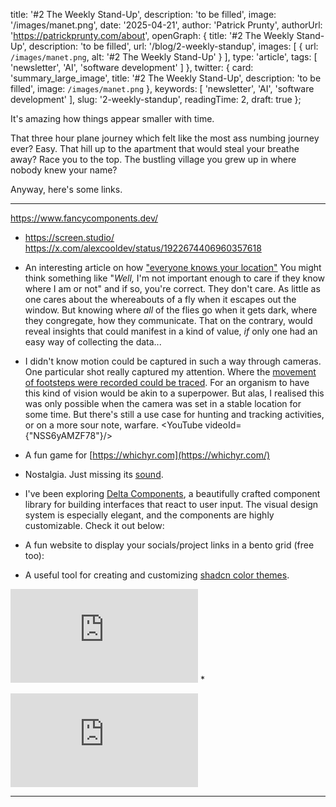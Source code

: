 
  title: '#2 The Weekly Stand-Up',
  description: 'to be filled',
  image: '/images/manet.png',
  date: '2025-04-21',
  author: 'Patrick Prunty',
  authorUrl: 'https://patrickprunty.com/about',
  openGraph: {
    title: '#2 The Weekly Stand-Up',
    description: 'to be filled',
    url: '/blog/2-weekly-standup',
    images: [
      {
        url: `/images/manet.png`,
        alt: '#2 The Weekly Stand-Up'
      }
    ],
    type: 'article',
    tags: [
      'newsletter',
      'AI',
      'software development'
    ]
  },
  twitter: {
    card: 'summary_large_image',
    title: '#2 The Weekly Stand-Up',
    description: 'to be filled',
    image: `/images/manet.png`
  },
  keywords: [
    'newsletter',
    'AI',
    'software development'
  ],
  slug: '2-weekly-standup',
  readingTime: 2,
  draft: true
};

It's amazing how things appear smaller with time.

That three hour plane journey which felt like the most ass numbing journey ever? Easy. That hill up to the apartment that would steal your breathe away? Race you to the top. The bustling village you grew up in where nobody knew your name? 

Anyway, here's some links.

***


https://www.fancycomponents.dev/

* https://screen.studio/ https://x.com/alexcooldev/status/1922674406960357618
* An interesting article on how ["everyone knows your location"](https://timsh.org/tracking-myself-down-through-in-app-ads/) You might think something like "*Well,* I'm not important enough to care if they know where I am or not" and if so, you're correct. They don't care. As little as one cares about the whereabouts of a fly when it escapes out the window. But knowing where _all_ of the flies go when it gets dark, where they congregate, how they communicate. That on the contrary, would reveal insights that could manifest in a kind of value, _if_ only one had an easy way of collecting the data...
* I didn't know motion could be captured in such a way through cameras. One particular shot really captured my attention. Where the [movement of footsteps were recorded could be traced](https://youtu.be/NSS6yAMZF78?si=6a4wcUODs_UJNQnw&t=167). For an organism to have this kind of vision would be akin to a superpower. But alas, I realised this was only possible when the camera was set in a stable location for some time. But there's still a use case for  hunting and tracking activities, or on a more sour note, warfare.
    <YouTube videoId={"NSS6yAMZF78"}/>
* A fun game for [https://whichyr.com](https://whichyr.com/)
* Nostalgia. Just missing its [sound](https://www.youtube.com/watch?v=7nQ2oiVqKHw).
    <Tweet id="1914039569844150764" />
* I've been exploring [Delta Components](https://deltacomponents.dev), a beautifully crafted component library for building interfaces that react to user input. The visual design system is especially elegant, and the components are highly customizable. Check it out below:
* A fun website to display your socials/project links in a bento grid (free too):

* A useful tool for creating and customizing [shadcn color themes](https://tweakcn.com/editor/theme).

<Embed
  src="https://bento.me/pprunty"
  title="bento.me"
  height={600}
  allowFullScreen={true}
/>
*

<Embed 
  src="https://deltacomponents.dev" 
  title="Delta Components - Reactive UI Components" 
  height={600} 
  allowFullScreen={true} 
/>

***
